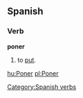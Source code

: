 ==Spanish==
===Verb===
[[Category:Spanish verbs]]
'''poner'''

#to [[put]].

[[hu:Poner]]
[[pl:Poner]]